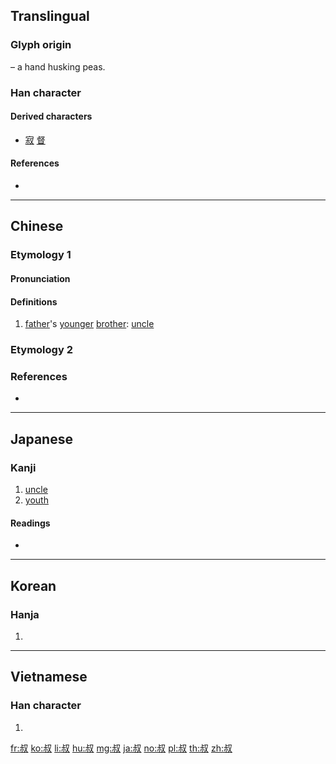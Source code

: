 {{character info/new}}
==Translingual==

===Glyph origin===
{{Han etym}}
{{Han compound|又|t1=hand|尗|ls=psc|c1=s|c2=p}} – a hand husking peas.

===Han character===
{{Han char|rn=29|rad=又|as=06|sn=8|four=27940|canj=YFE|ids=⿰尗又}}

====Derived characters====
* [[寂]] [[督]]

====References====
* {{Han ref|kx=0165.420|dkj=03154|dj=0376.240|hdz=10396.010|uh=53D4|ud=21460|bh=A8FB|bd=43259}}

----

==Chinese==

===Etymology 1===
{{zh-forms}}

====Pronunciation====
{{zh-pron
|m=shū
|c=suk1
|h=pfs=suk
|mn=qz,xm,zz:siok/qz:chiak/tw,xm,zz:chek/qz:cheh
|mn_note=siok - literary; chiak/chek/cheh - vernacular
|mn-t=zêg4
|mc=y
|oc=y
|ma=
|cat=n
}}

====Definitions====
{{zh-noun}}

# [[father]]'s [[younger]] [[brother]]: [[uncle]]

===Etymology 2===
{{zh-see|掓|v}}

===References===
* {{R:twedu|C04273-001}}

{{zh-cat|Family}}

----

==Japanese==

===Kanji===
{{ja-kanji|grade=c|rs=又06}}

# [[uncle]]
# [[youth]]

====Readings====
* {{ja-readings|on=[[しゅく]] (shuku)|kun=[[おじ]] (oji)}}

----

==Korean==

===Hanja===
{{ko-hanja|hangeul=숙|rv=suk|mr=suk}}

# {{defn|lang=ko|sort=又06}}

----

==Vietnamese==

===Han character===
{{vi-hantu|[[thúc]]|rs=又06}}

# {{defn|lang=vi|sort=又06}}

[[fr:叔]]
[[ko:叔]]
[[li:叔]]
[[hu:叔]]
[[mg:叔]]
[[ja:叔]]
[[no:叔]]
[[pl:叔]]
[[th:叔]]
[[zh:叔]]